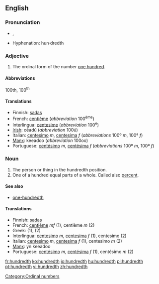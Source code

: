 ==English==

===Pronunciation===
*{{IPA|/ˈhʌndɹɛdθ/}}, {{SAMPA|/"hVndrEdT/}}
*Hyphenation: hun·dredth

===Adjective===

# The ordinal form of the number [[hundred|one hundred]].

====Abbreviations====
100th, 100<sup>th</sup>

====Translations====

*Finnish: [[sadas]]
*French: [[centième]] (''abbreviation'' 100<sup>ème</sup>)
*Interlingua: [[centesime]] (''abbreviation'' 100<sup>e</sup>)
*[[Irish]]: céadú (''abbreviation'' 100ú)
*Italian: [[centesimo]] ''m'', [[centesima]] ''f'' (''abbreviations'' 100º ''m'', 100ª ''f'')
*[[Manx]]: keeadoo (''abbreviation'' 100oo)
*Portuguese: [[centésimo]] ''m'', [[centésima]] ''f'' (''abbreviations'' 100º ''m'', 100ª ''f'')

===Noun===

#The person or thing in the hundredth position.
#One of a hundred equal parts of a whole. Called also [[percent]].

====See also====
*[[one-hundredth]]

====Translations====

*Finnish: [[sadas]]
*French: [[centième]] ''mf'' (1), centième ''m'' (2)
*Greek: {{t|el|εκατοστός}} (1), {{t|el|εκατοστό|n}} (2)
*Interlingua: [[centesimo]] ''m'', [[centesima]] ''f'' (1), centesimo (2)
*Italian: [[centesimo]] ''m'', [[centesima]] ''f'' (1), centesimo ''m'' (2)
*[[Manx]]: yn keeadoo
*Portuguese: [[centésimo]] ''m'', [[centésima]] ''f'' (1), centésimo ''m'' (2)

[[Category:Ordinal numbers]]

[[fr:hundredth]]
[[ko:hundredth]]
[[io:hundredth]]
[[hu:hundredth]]
[[pl:hundredth]]
[[pt:hundredth]]
[[vi:hundredth]]
[[zh:hundredth]]